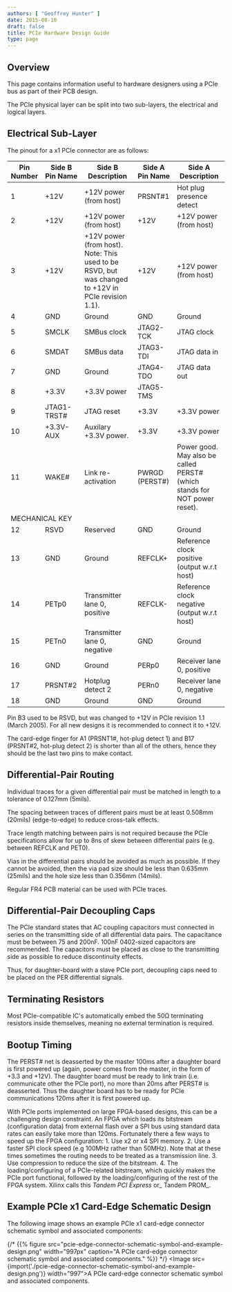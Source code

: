 ```yaml
---
authors: [ "Geoffrey Hunter" ]
date: 2015-08-10
draft: false
title: PCIe Hardware Design Guide
type: page
---
```



## Overview

This page contains information useful to hardware designers using a PCIe bus as part of their PCB design.

The PCIe physical layer can be split into two sub-layers, the electrical and logical layers.

## Electrical Sub-Layer

The pinout for a x1 PCIe connector are as follows:

<table>
  <thead>
    <tr>
      <th>Pin Number</th>
      <th>Side B Pin Name</th>
      <th>Side B Description</th>
      <th>Side A Pin Name</th>
      <th>Side A Description</th>
    </tr>
  </thead>
  <tbody>
<tr>
<td>1</td>
<td>+12V</td>
<td>+12V power (from host)</td>
<td>PRSNT#1</td>
<td>Hot plug presence detect</td>
</tr>
<tr>
<td>2</td>
<td>+12V</td>
<td>+12V power (from host)</td>
<td>+12V</td>
<td>+12V power (from host)</td>
</tr>
<tr>
<td>3</td>
<td>+12V</td>
<td>+12V power (from host). Note: This used to be RSVD, but was changed to +12V in PCIe revision 1.1).</td>
<td>+12V</td>
<td>+12V power (from host)</td>
</tr>
<tr>
<td>4</td>
<td>GND</td>
<td>Ground</td>
<td>GND</td>
<td>Ground</td>
</tr>
<tr>
<td>5</td>
<td>SMCLK</td>
<td>SMBus clock</td>
<td>JTAG2-TCK</td>
<td> JTAG clock</td>
</tr>
<tr>
<td>6</td>
<td>SMDAT</td>
<td>SMBus data</td>
<td>JTAG3-TDI </td>
<td>JTAG data in </td>
</tr>
<tr>
<td>7</td>
<td> GND</td>
<td>Ground </td>
<td>JTAG4-TDO </td>
<td>JTAG data out</td>
</tr>
<tr>
<td>8</td>
<td>+3.3V</td>
<td>+3.3V power </td>
<td>JTAG5-TMS </td>
<td></td>
</tr>
<tr>
<td>9</td>
<td>JTAG1-TRST#</td>
<td>JTAG reset </td>
<td>+3.3V</td>
<td>+3.3V power </td>
</tr>
<tr>
<td>10</td>
<td>+3.3V-AUX</td>
<td>Auxilary +3.3V power.</td>
<td>+3.3V</td>
<td>+3.3V power</td>
</tr>
<tr>
<td>11</td>
<td>WAKE#</td>
<td>Link re-activation</td>
<td>PWRGD (PERST#)</td>
<td>Power good. May also be called PERST# (which stands for NOT power reset).</td>
</tr>
<tr>
<td colspan="5" style={{ textAlign: 'center' }}>MECHANICAL KEY</td>
</tr>
<tr>
<td>12</td>
<td>RSVD</td>
<td>Reserved </td>
<td>GND </td>
<td>Ground </td>
</tr>
<tr>
<td>13</td>
<td>GND</td>
<td> Ground</td>
<td>REFCLK+ </td>
<td>Reference clock positive (output w.r.t host)</td>
</tr>
<tr>
<td>14</td>
<td>PETp0</td>
<td>Transmitter lane 0, positive</td>
<td>REFCLK-</td>
<td>Reference clock negative (output w.r.t host)</td>
</tr>
<tr>
<td>15</td>
<td>PETn0</td>
<td>Transmitter lane 0, negative</td>
<td>GND</td>
<td>Ground</td>
</tr>
<tr>
<td>16</td>
<td>GND</td>
<td>Ground</td>
<td>PERp0</td>
<td>Receiver lane 0, positive</td>
</tr>
<tr>
<td>17</td>
<td>PRSNT#2</td>
<td>Hotplug detect 2</td>
<td>PERn0</td>
<td>Receiver lane 0, negative</td>
</tr>
<tr>
<td>18</td>
<td>GND</td>
<td>Ground</td>
<td>GND</td>
<td>Ground</td>
</tr>
</tbody>
</table>

Pin B3 used to be RSVD, but was changed to +12V in PCIe revision 1.1 (March 2005). For all new designs it is recommended to connect it to +12V.

The card-edge finger for A1 (PRSNT1#, hot-plug detect 1) and B17 (PRSNT#2, hot-plug detect 2) is shorter than all of the others, hence they should be the last two pins to make contact.

## Differential-Pair Routing

Individual traces for a given differential pair must be matched in length to a tolerance of 0.127mm (5mils).

The spacing between traces of different pairs must be at least 0.508mm (20mils) (edge-to-edge) to reduce cross-talk effects.

Trace length matching between pairs is not required because the PCIe specifications allow for up to 8ns of skew between differential pairs (e.g. between REFCLK and PET0).

Vias in the differential pairs should be avoided as much as possible. If they cannot be avoided, then the via pad size should be less than 0.635mm (25mils) and the hole size less than 0.356mm (14mils).

Regular FR4 PCB material can be used with PCIe traces.

## Differential-Pair Decoupling Caps

The PCIe standard states that AC coupling capacitors must connected in series on the transmitting side of all differential data pairs. The capacitance must be between 75 and 200nF. 100nF 0402-sized capacitors are recommended. The capacitors must be placed as close to the transmitting side as possible to reduce discontinuity effects.

Thus, for daughter-board with a slave PCIe port, decoupling caps need to be placed on the PER differential signals.

## Terminating Resistors

Most PCIe-compatible IC's automatically embed the 50Ω terminating resistors inside themselves, meaning no external termination is required.

## Bootup Timing

The PERST# net is deasserted by the master 100ms after a daughter board is first powered up (again, power comes from the master, in the form of +3.3 and +12V). The daughter board must be ready to link train (i.e. communicate other the PCIe port), no more than 20ms after PERST# is deasserted. Thus the daughter board has to be ready for PCIe communications 120ms after it is first powered up.

With PCIe ports implemented on large FPGA-based designs, this can be a challenging design constraint. An FPGA which loads its bitstream (configuration data) from external flash over a SPI bus using standard data rates can easily take more than 120ms. Fortunately there a few ways to speed up the FPGA configuration:  1. Use x2 or x4 SPI memory.  2. Use a faster SPI clock speed (e.g 100MHz rather than 50MHz). Note that at these times sometimes the routing needs to be treated as a transmission line.  3. Use compression to reduce the size of the bitstream.  4. The loading/configuring of a PCIe-related bitstream, which quickly makes the PCIe port functional, followed by the loading/configuring of the rest of the FPGA system. Xilinx calls this _Tandem PCI Express_ or_ Tandem PROM_.

## Example PCIe x1 Card-Edge Schematic Design

The following image shows an example PCIe x1 card-edge connector schematic symbol and associated components:

{/* {{% figure src="pcie-edge-connector-schematic-symbol-and-example-design.png" width="997px" caption="A PCIe card-edge connector schematic symbol and associated components."  %}} */}
<Image src={import('./pcie-edge-connector-schematic-symbol-and-example-design.png')} width="997">A PCIe card-edge connector schematic symbol and associated components.</Image>

